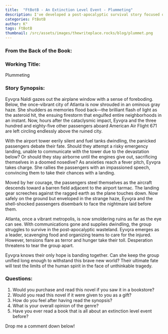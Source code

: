 ```yaml
---
title:  "FtBotB - An Extinction Level Event - Plummeting"
description: I've developed a post-apocalyptic survival story focused on Eyvǫra Naldi and 385 other passengers stranded in the air above a devastated Atlanta after an asteroid impact. The synopsis follows their harrowing decision to attempt a landing and subsequent struggle to survive in the ruined city. Through Eyvǫra's emergence as a leader, I explore themes of human resilience and group dynamics in the face of catastrophe. The story asks whether unity can prevail when civilization crumbles.
categories: FtBotB
author: K°
tags: FtBotB
thumbnail: /src/assets/images/thewriteplace.rocks/blog/plummet.png
---
```


<LightboxImage src="/src/assets/images/thewriteplace.rocks/blog/plummet.png" alt="" />

### From the Back of the Book:
### Working Title:
Plummeting

### Story Synopsis:
Eyvǫra Naldi gazes out the airplane window with a sense of foreboding. Below, the once-vibrant city of Atlanta is now shrouded in an ominous gray haze. She shudders as memories flood back—the brilliant flash of light as the asteroid hit, the ensuing firestorm that engulfed entire neighborhoods in an instant. Now, hours after the cataclysmic impact, Eyvǫra and the three hundred and eighty-five other passengers aboard American Air Flight 671 are left circling endlessly above the ruined city.

With the airport tower eerily silent and fuel tanks dwindling, the panicked passengers debate their fate. Should they attempt a risky emergency landing, unable to communicate with the tower due to the devastation below? Or should they stay airborne until the engines give out, sacrificing themselves in a doomed nosedive? As anxieties reach a fever pitch, Eyvǫra takes charge. She rallies the passengers with an impassioned speech, convincing them to take their chances with a landing.

Moved by her courage, the passengers steel themselves as the aircraft descends toward a barren field adjacent to the airport tarmac. The landing gear screeches against the ragged earth as the plane touches down. Now safely on the ground but enveloped in the strange haze, Eyvǫra and the shell-shocked passengers disembark to face the nightmare laid before them.

Atlanta, once a vibrant metropolis, is now smoldering ruins as far as the eye can see. With communications gone and supplies dwindling, the group struggles to survive in the post-apocalyptic wasteland. Eyvǫra emerges as a leader, scavenging food and organizing teams to care for the injured. However, tensions flare as terror and hunger take their toll. Desperation threatens to tear the group apart.

Eyvǫra knows their only hope is banding together. Can she keep the group unified long enough to withstand this brave new world? Their ultimate fate will test the limits of the human spirit in the face of unthinkable tragedy.

### Questions:
1. Would you purchase and read this novel if you saw it in a bookstore?
2. Would you read this novel if it were given to you as a gift?
3. How do you feel after having read the synopsis?
4. What is your overall opinion of the genre?
5. Have you ever read a book that is all about an extinction level event before?

Drop me a comment down below!


